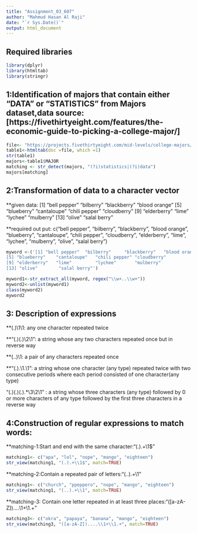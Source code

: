 ---
title: "Assignment_03_607"
author: "Mahmud Hasan Al Raji"
date: "`r Sys.Date()`"
output: html_document
---

## Required libraries
```{r}
library(dplyr)
library(htmltab)
library(stringr)
```

## 1:Identification of majors that contain either "DATA" or "STATISTICS" from Majors dataset,data source:[https://fivethirtyeight.com/features/the-economic-guide-to-picking-a-college-major/]

```{r}
file<- "https://projects.fivethirtyeight.com/mid-levels/college-majors/"
table1<-htmltab(doc =file, which =1)
str(table1)
majors<-table1$MAJOR
matching <- str_detect(majors, "(?i)statistics|(?i)data")
majors[matching]
```
## 2:Transformation of data to a character vector
**given data:
[1] “bell pepper” “bilberry” “blackberry” “blood orange”
[5] “blueberry” “cantaloupe” “chili pepper” “cloudberry”
[9] “elderberry” “lime” “lychee” “mulberry”
[13] “olive” “salal berry”

**required out put:
c(“bell pepper”, “bilberry”, “blackberry”, “blood orange”, “blueberry”, “cantaloupe”, “chili pepper”, “cloudberry”, “elderberry”, “lime”, “lychee”, “mulberry”, “olive”, “salal berry”)

```{r}
myword <-('[1] "bell pepper"  "bilberry"     "blackberry"   "blood orange"
[5] "blueberry"    "cantaloupe"   "chili pepper" "cloudberry"  
[9] "elderberry"   "lime"         "lychee"       "mulberry"    
[13] "olive"        "salal berry"')

myword1<-str_extract_all(myword, regex("\\w+..\\w+"))
myword2<-unlist(myword1)
class(myword2)
myword2
```
## 3: Description of expressions

**(.)\1\1: any one character repeated twice

**"(.)(.)\\2\\1": a string whose any two characters repeated once but in reverse way

**(..)\1: a pair of any characters repeated once

**"(.).\\1.\\1": a string whose one character (any type) repeated twice with two consecutive periods where each period consisted of one character(any type) 

"(.)(.)(.).*\\3\\2\\1" : a string whose three characters (any type) followed by 0 or more characters of any type  followed by the first three characters in a reverse way 

## 4:Construction of regular expressions to match words:

**matching-1:Start and end with the same character:"(.).+\1$"

```{r }
matching1<- c("apa", "lol", "nope", "mango", "eighteen")
str_view(matching1, "(.).+\\1$", match=TRUE)
```

**matching-2:Contain a repeated pair of letters:"(..).+\1"

```{r }
matching1<- c("church", "ppeppero", "nope", "mango", "eighteen")
str_view(matching1, "(..).+\\1", match=TRUE)
```

**matching-3: Contain one letter repeated in at least three places:"([a-zA-Z])....\1+\1.+"

```{r }
matching3<- c("okra", "papaya", "banana", "mango", "eighteen")
str_view(matching3, "([a-zA-Z])....\\1+\\1.+", match=TRUE)
```

